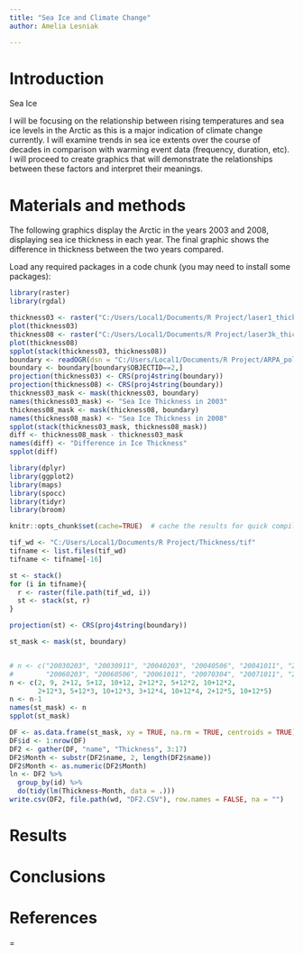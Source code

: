 ```yaml
---
title: "Sea Ice and Climate Change"
author: Amelia Lesniak

---
```


# Introduction
Sea Ice  

I will be focusing on the relationship between rising temperatures and sea ice levels in the Arctic as this is a major indication of climate change currently. I will examine trends in sea ice extents over the course of decades in comparison with warming event data (frequency, duration, etc). I will proceed to create graphics that will demonstrate the relationships between these factors and interpret their meanings. 

# Materials and methods

The following graphics display the Arctic in the years 2003 and 2008, displaying sea ice thickness in each year. The final graphic shows the difference in thickness between the two years compared.






Load any required packages in a code chunk (you may need to install some packages):
```r
library(raster)
library(rgdal)
```
```r

thickness03 <- raster("C:/Users/Local1/Documents/R Project/laser1_thickness_mskd.tif")
plot(thickness03)
thickness08 <- raster("C:/Users/Local1/Documents/R Project/laser3k_thickness_mskd.tif")
plot(thickness08)
spplot(stack(thickness03, thickness08))
boundary <- readOGR(dsn = "C:/Users/Local1/Documents/R Project/ARPA_polygon",layer = "ARPA_polygon")
boundary <- boundary[boundary$OBJECTID==2,]
projection(thickness03) <- CRS(proj4string(boundary))
projection(thickness08) <- CRS(proj4string(boundary))
thickness03_mask <- mask(thickness03, boundary)
names(thickness03_mask) <- "Sea Ice Thickness in 2003"
thickness08_mask <- mask(thickness08, boundary)
names(thickness08_mask) <- "Sea Ice Thickness in 2008"
spplot(stack(thickness03_mask, thickness08_mask))
diff <- thickness08_mask - thickness03_mask
names(diff) <- "Difference in Ice Thickness"
spplot(diff)
``` 





```r
library(dplyr)
library(ggplot2)
library(maps)
library(spocc)
library(tidyr)
library(broom)

knitr::opts_chunk$set(cache=TRUE)  # cache the results for quick compiling
```


```r
tif_wd <- "C:/Users/Local1/Documents/R Project/Thickness/tif"
tifname <- list.files(tif_wd)
tifname <- tifname[-16]

st <- stack()
for (i in tifname){
  r <- raster(file.path(tif_wd, i))
  st <- stack(st, r)
}

projection(st) <- CRS(proj4string(boundary))

st_mask <- mask(st, boundary)


# n <- c("20030203", "20030911", "20040203", "20040506", "20041011", "20050203", "20050506", "20051011",
#        "20060203", "20060506", "20061011", "20070304", "20071011", "20080203", "20081010")
n <- c(2, 9, 2+12, 5+12, 10+12, 2+12*2, 5+12*2, 10+12*2,
       2+12*3, 5+12*3, 10+12*3, 3+12*4, 10+12*4, 2+12*5, 10+12*5)
n <- n-1
names(st_mask) <- n
spplot(st_mask)

DF <- as.data.frame(st_mask, xy = TRUE, na.rm = TRUE, centroids = TRUE)
DF$id <- 1:nrow(DF)
DF2 <- gather(DF, "name", "Thickness", 3:17)
DF2$Month <- substr(DF2$name, 2, length(DF2$name))
DF2$Month <- as.numeric(DF2$Month)
ln <- DF2 %>%
  group_by(id) %>%
  do(tidy(lm(Thickness~Month, data = .)))
write.csv(DF2, file.path(wd, "DF2.CSV"), row.names = FALSE, na = "")
```






# Results



# Conclusions



# References

=